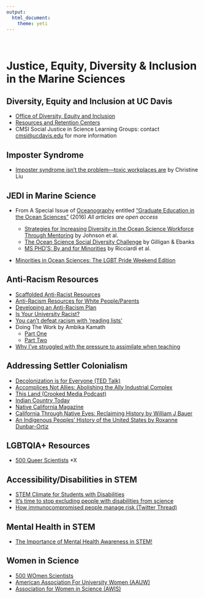 ```yaml
---
output: 
  html_document:
    theme: yeti
---
```

<br>


# **Justice, Equity, Diversity & Inclusion in the Marine Sciences**

## Diversity, Equity and Inclusion at UC Davis
* [Office of Diversity, Equity and Inclusion](https://diversity.ucdavis.edu/diversity-resources)
* [Resources and Retention Centers](https://diversity.ucdavis.edu/diversity-resources)
* CMSI Social Justice in Science Learning Groups: contact <cmsi@ucdavis.edu> for more information

## Imposter Syndrome
* [Imposter syndrome isn’t the problem—toxic workplaces are](https://qz.com/work/1286549/imposter-syndrome-lets-toxic-work-culture-off-the-hook/) by Christine Liu

## JEDI in Marine Science
* From A Special Issue of [Oceanography]() entitled ["Graduate Education in the Ocean Sciences"](https://tos.org/oceanography/issue/volume-29-issue-01) (2016)
*All articles are open access*

  + [Strategies for Increasing Diversity in the Ocean Science Workforce Through Mentoring](https://doi.org/10.5670/oceanog.2016.11) by Johnson et al.
  + [The Ocean Science Social Diversity Challenge](https://doi.org/10.5670/oceanog.2016.12) by Gilligan & Ebanks
  + [MS PHD’S: By and for Minorities](https://doi.org/10.5670/oceanog.2016.13) by Ricciardi et al.
  
* [Minorities in Ocean Sciences: The LGBT Pride Weekend Edition](http://www.deepseanews.com/2011/06/minorities-in-ocean-sciences-the-lgbt-pride-weekend-edition/)


## Anti-Racism Resources
* [Scaffolded Anti-Racist Resources](https://docs.google.com/document/u/1/d/1PrAq4iBNb4nVIcTsLcNlW8zjaQXBLkWayL8EaPlh0bc/mobilebasic)
* [Anti-Racism Resources for White People/Parents](https://docs.google.com/document/d/1BRlF2_zhNe86SGgHa6-VlBO-QgirITwCTugSfKie5Fs/preview?pru=AAABcnZds8Y*BosNWbot9-ulTo9FajbiNA&fbclid=IwAR3Qp4sZO-mBv-0z2_ftOlbU8AwjFG8AsJFDbYv4MWepC313v1--31lTatw)
* [Developing an Anti-Racism Plan](https://www.shutdownstem.com/your-plan)
* [Is Your University Racist?](https://www.insidehighered.com/advice/2018/05/25/questions-institutions-should-ask-themselves-determine-if-they-are-operating#.XuCluRQiVfx.twitter)
* [You can't defeat racism with 'reading lists'](https://www.theguardian.com/commentisfree/2020/jun/12/anti-racist-reading-lists-educating-ourselves-in-the-streets)
* Doing The Work by Ambika Kamath
  + [Part One](https://ambikamath.com/2020/02/23/doing-the-work/)
  + [Part Two](https://ambikamath.com/2020/07/05/doing-the-work-part-two/)
* [Why I’ve struggled with the pressure to assimilate when teaching](https://www.sciencemag.org/careers/2020/06/why-i-ve-struggled-pressure-assimilate-when-teaching)

## Addressing Settler Colonialism
* [Decolonization is for Everyone (TED Talk)](https://www.youtube.com/watch?v=QP9x1NnCWNY&feature=youtu.be)
* [Accomplices Not Allies: Abolishing the Ally Industrial Complex](http://www.indigenousaction.org/accomplices-not-allies-abolishing-the-ally-industrial-complex/)
* [This Land (Crooked Media Podcast)](https://crooked.com/podcast-series/this-land/)
* [Indian Country Today](https://indiancountrytoday.com/)
* [Native California Magazine](https://www.ecosia.org/search?q=Native+California+Magazine&addon=chrome&addonversion=3.3.0&method=topbar)
* [California Through Native Eyes: Reclaiming History by William J Bauer](https://www.goodreads.com/book/show/27781495-california-through-native-eyes)
* [An Indigenous Peoples' History of the United States by Roxanne Dunbar-Ortiz](https://www.goodreads.com/book/show/20588662-an-indigenous-peoples-history-of-the-united-states)

## LGBTQIA+ Resources
* [500 Queer Scientists](https://500queerscientists.com/)
*X

## Accessibility/Disabilities in STEM
* [STEM Climate for Students with Disabilities](https://www.higheredtoday.org/2018/05/23/stem-climate-students-disabilities/)
* [It’s time to stop excluding people with disabilities from science](https://massivesci.com/articles/disability-science-career-stem-field/)
* [How immunocompromised people manage risk (Twitter Thread)](https://twitter.com/geotransversals/status/1277410466973671424?s=20)

## Mental Health in STEM
* [The Importance of Mental Health Awareness in STEM!](https://thefemalescientist.com/guide/megan-sharrock-1/1989/the-importance-of-mental-health-awareness-in-stem/)

## Women in Science
* [500 WOmen Scientists](https://500womenscientists.org/resources)
* [American Association For University Women (AAUW)](https://www.aauw.org/get-empowered/)
* [Association for Women in Science (AWIS)](https://www.awis.org/)

